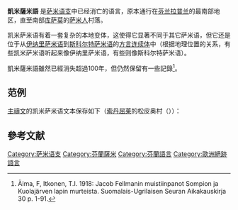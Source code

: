 {{Infobox language
|name=凱米薩米語
|nativename=
|states=[[芬蘭|芬蘭]]
|extinct=1900年左右
|familycolor=乌拉尔语系
|fam1=[[乌拉尔语系|乌拉尔语系]]
|fam2=[[芬兰-乌戈尔语族|芬兰-乌戈尔语族]]
|fam3=[[薩米語支|薩米語支]]
|fam4=東薩米語组
|fam5=大陆
|script=[[拉丁字母|拉丁字母]]
|iso3=sjk
|glotto=kemi1239
|glottorefname=Kemi Sami
|linglist=sjk
}}
'''凱米薩米語''' 是[[萨米语支|萨米语支]]中已经消亡的语言，原本通行在[[芬兰|芬兰]][[拉普兰区|拉普兰]]的最南部地区，直至南部[[库萨莫|库萨莫]]的[[萨米人|萨米人]]村落。

凯米萨米语有着一套复杂的本地变体，这使得它显著不同于其它萨米语，但它还是位于从[[伊纳里萨米语|伊纳里萨米语]]到[[斯科尔特萨米语|斯科尔特萨米语]]的[[方言连续体|方言连续体]]中（根据地理位置的关系，有些凯米萨米语听起来像伊纳里萨米语，有些则像斯科尔特萨米语）。

凱米薩米語雖然已經消失超過100年，但仍然保留有一些記錄<ref>Äima, F, Itkonen, T.I. 1918: Jacob Fellmanin muistiinpanot Sompion ja Kuolajärven lapin murteista. Suomalais-Ugrilaisen Seuran Aikakauskirja 30 p. 1-91.</ref>。

== 范例 ==
[[主禱文|主禱文]]的凯米萨米语文本保存如下（[[索丹屈莱|索丹屈莱]]的松皮奥村（{{lang|fi|Sompio}}））：
:{{lang|sjk|Äätj miin, ki lak täivest.<br> Paisse läos tu nammat.<br> Alda pootos tu väldegodde.<br> Läos tu taattot nou täivest, ku ädnamest.<br> Adde miji täb päiv miin juokpäiv laip.<br> Ja adde miji miin suddoit addagas, nou ku miieg addep miin velvolidäme.<br> Ja ale sääte miin kjäusaussi.<br> Mutto tjouta miin pahast.<br> Tälle tu li väldegodde, vuöjme ja kudne ijankaikisest.<br> Amen.}}

== 參考文献 ==
{{reflist}}

{{乌拉尔语系}}

[[Category:萨米语支|Category:萨米语支]]
[[Category:芬蘭薩米|Category:芬蘭薩米]]
[[Category:芬蘭語言|Category:芬蘭語言]]
[[Category:歐洲絕跡語言|Category:歐洲絕跡語言]]